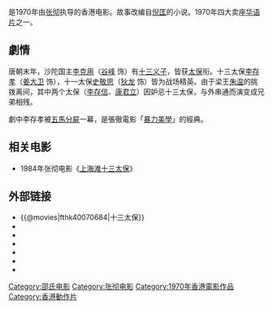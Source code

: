 {{unreferenced|time=2013-11-29T22:58:17+00:00}}
{{电影信息框
| 片名 = 十三太保
| 電影原名 = ''{{lang|en|The Heroic Ones}}''
| 圖像 = 
| 圖像說明 = 
| 導演 = [[張徹|張徹]]
| 監製 = [[邵逸夫|邵逸夫]]
| 製片 = 
| 編劇 = [[張徹|張徹]]、[[倪匡|倪匡]]
| 劇本 = 
| 故事 = 
| 原著 = [[倪匡|倪匡]]
| 旁白 = 
| 統籌 = 
| 主演 = [[姜大衛|姜大衛]]<br>[[狄龍|狄龍]]<br>[[谷峰|谷峰]]
| 分級 = 
| 副標題 = 
| 主題曲 = 
| 片頭曲 = 
| 片尾曲 = 
| 配樂 = [[王福齡|王福齡]]
| 攝影 = 龔幕鐸
| 剪輯 = 姜興隆
| 製片商 = [[邵氏兄弟（香港）|邵氏兄弟有限公司]]
| 發行商 = [[邵氏兄弟（香港）|邵氏兄弟有限公司]]
| 上映日期 = {{BHKG}}：{{Film date|1970|8|14}}<br>{{FRA}}：{{start date|1973|8|9}}
| 發行日期 = 
| 片長 = 117 分鐘
| 產地 = {{英屬香港電影}}
| 語言 = 華語
| 官方網站 = 
| 預算 = 
| 票房 = 
| amg_id = 1:366966
| imdb_id = tt0070684
}}
{{engname|《十三太保》|''The Heroic Ones''}}是1970年由[[张彻|张彻]]执导的香港电影。故事改编自[[倪匡|倪匡]]的小说。1970年四大卖座[[華語電影|华语片]]之一。

== 劇情 ==
唐朝末年，沙陀国主[[李克用|李克用]]（[[谷峰|谷峰]] 饰）有[[十三太保|十三义子]]，皆获[[太保|太保]]衔。十三太保[[李存孝_(唐朝)|李存孝]]（[[姜大卫|姜大卫]] 饰），十一太保[[史敬思|史敬思]]（[[狄龙|狄龙]] 饰）皆为战场精英。由于梁王[[朱温|朱温]]的挑拨离间，其中两个太保（[[李存信_(武將)|李存信]]、[[康君立|康君立]]）因妒忌十三太保，与外串通而演变成兄弟相残。

劇中李存孝被[[五馬分屍|五馬分屍]]一幕，是張徹電影「[[暴力美學|暴力美學]]」的經典。

== 相关电影 ==
*1984年张彻电影《[[上海滩十三太保|上海滩十三太保]]》

== 外部链接 ==
*{{@movies|fthk40070684|十三太保}}
*{{hkmdb title|5152|十三太保}}
*{{douban|title=十三太保}}
*{{Mtime|23236|十三太保}}
*{{Amg movie|366966|十三太保}}
*{{rotten-tomatoes|shi-san-tai-bao-the-heroic-ones-thirteen-warlords|十三太保}}
*{{imdb title|0070684|十三太保}}

{{張徹}}

[[Category:邵氏电影|Category:邵氏电影]]
[[Category:张彻电影|Category:张彻电影]]
[[Category:1970年香港電影作品|Category:1970年香港電影作品]]
[[Category:香港動作片|Category:香港動作片]]